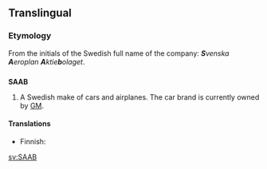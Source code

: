 ==Translingual==
{{wikipedia}}

===Etymology===
From the initials of the Swedish full name of the company: '''''S'''venska '''A'''eroplan '''A'''ktie'''b'''olaget''.

==={{initialism}}===
'''SAAB'''

# A Swedish make of cars and airplanes. The car brand is currently owned by [[GM]].

====Translations====
{{trans-top}}
* Finnish: {{t|fi|Saab}}
{{trans-mid}}
{{trans-bottom}}

[[sv:SAAB]]
